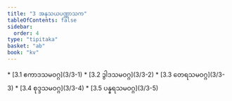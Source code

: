 ```yaml
---
title: "3 အနုသယပဏ္ဏာသက"
tableOfContents: false
sidebar:
  order: 4
type: "tipitaka"
basket: "ab"
book: "kv"
---
```



<DynamicBreadcrumb />



<TableOfContents book="kv" section="3">
* [3.1 ဧကာဒသမဝဂ္ဂ](3/3-1)
* [3.2 ဒွါဒသမဝဂ္ဂ](3/3-2)
* [3.3 တေရသမဝဂ္ဂ](3/3-3)
* [3.4 စုဒ္ဒသမဝဂ္ဂ](3/3-4)
* [3.5 ပန္နရသမဝဂ္ဂ](3/3-5)
</TableOfContents>